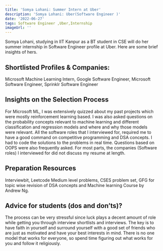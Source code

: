```yaml
---
title: 'Somya Lohani: Summer Intern at Uber'
description: 'Somya Lohani: Uber(Software Engineer )'
date: '2022-06-27'
tags: Software Engineer ,Uber,Internship
imageUrl: ''
---
```


Somya Lohani, studying in IIT Kanpur as a BT student in CSE will do
her summer internship in Software Engineer  profile at Uber. Here are some brief
insights of hers.

## Shortlisted Profiles & Companies:
Microsoft Machine Learning Intern, Google Software Engineer, Microsoft Software Engineer, Sprinklr Software Engineer 

## Insights on the Selection Process
For Microsoft ML, I was extensively quizzed about my past projects which were mostly reinforcement learning based. I was also asked questions on the probability concepts relevant to machine learning and different classification and regression models and where and why those models were relevant. All the software roles that I interviewed for, required me to have a good command on competitive programming and DSA concepts. I had to code the  solutions to the problems in real time. Questions based on OOPS were also frequently asked. For most parts, the companies (Software roles) I interviewed for did not discuss my resume at length. 

##  Preparation Resources
Interviewbit, Leetcode Medium level problems, CSES problem set, GFG for topic wise revision of DSA concepts and Machine learning Course by Andrew Ng.  

## Advice for students (dos and don’ts)? 
The process can be very stressful since luck plays a decent amount of role while getting you through interview shortlists and interviews. The key is to have faith in yourself and surround yourself with a good set of friends who are just as motivated and have your best interests in mind. There is no one model that works for everyone, so spend time figuring out what works for you and follow it religiously. 

